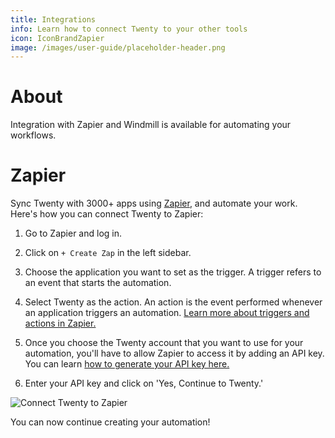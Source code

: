 ```yaml
---
title: Integrations
info: Learn how to connect Twenty to your other tools
icon: IconBrandZapier
image: /images/user-guide/placeholder-header.png
---
```


# About

Integration with Zapier and Windmill is available for automating your workflows.

# Zapier

Sync Twenty with 3000+ apps using [Zapier](https://zapier.com/apps/twenty/integrations), and automate your work. Here's how you can connect Twenty to Zapier:

1. Go to Zapier and log in. 
2. Click on `+ Create Zap` in the left sidebar. 
3. Choose the application you want to set as the trigger. A trigger refers to an event that starts the automation. 
4. Select Twenty as the action. An action is the event performed whenever an application triggers an automation. [Learn more about triggers and actions in Zapier.](https://zapier.com/how-it-works)
5. Once you choose the Twenty account that you want to use for your automation, you'll have to allow Zapier to access it by adding an API key. You can learn [how to generate your API key here.](/user-guide/api-webhooks)

6. Enter your API key and click on 'Yes, Continue to Twenty.'

<div style={{textAlign: 'center'}}>
    <img src="/images/user-guide/integrations/connect-zapier.png" alt="Connect Twenty to Zapier" style={{width:'100%', maxWidth:'800px'}}/>
</div>

You can now continue creating your automation!
